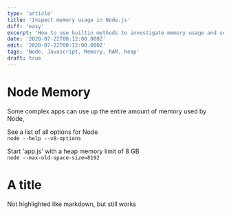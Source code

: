 ```yaml
---
type: 'article'
title: 'Inspect memory usage in Node.js'
diff: 'easy'
excerpt: 'How to use builtin methods to investigate memory usage and set limits in Node.js'
date: '2020-07-22T00:12:00.000Z'
edit: '2020-07-22T00:12:00.000Z'
tags: 'Node, Javascript, Memory, RAM, heap'
draft: true
---
```



# Node Memory

Some complex apps can use up the entire amount of memory used by Node, 



See a list of all options for Node  
`node --help --v8-options` 

Start 'app.js' with a heap memory limit of 8 GB  
`node --max-old-space-size=8192`



<Comp>

# A title

Not highlighted like markdown, but still works

</Comp>

<Editor code={code} tests={tests}/>